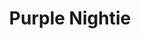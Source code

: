 ---
title: "Purple Nightie"
subtitle: ""
creator: ""
categories: ["clothes"]
featuredImage: "../src/assets/images/item/clothes/DSC02958.png"
views: ["../src/assets/images/item/clothes/DSC02958.png"]
nextItem: []
---